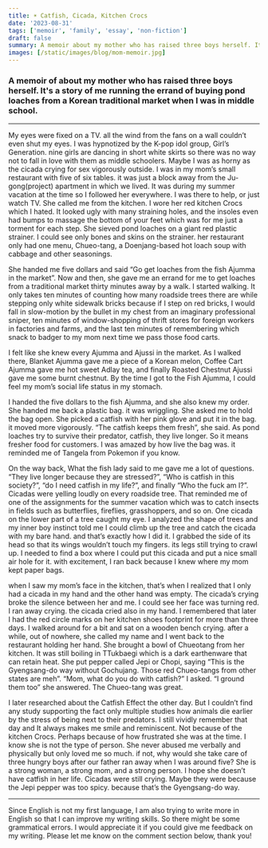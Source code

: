 ```yaml
---
title: ☀️ Catfish, Cicada, Kitchen Crocs
date: '2023-08-31'
tags: ['memoir', 'family', 'essay', 'non-fiction']
draft: false
summary: A memoir about my mother who has raised three boys herself. It's a story of me running the errand of buying pond loaches from a Korean traditional market when I was in middle school.
images: [/static/images/blog/mom-memoir.jpg]
---
```


### A memoir of about my mother who has raised three boys herself. It's a story of me running the errand of buying pond loaches from a Korean traditional market when I was in middle school.

---

My eyes were fixed on a TV. all the wind from the fans on a wall couldn’t even shut my eyes. I was hypnotized by the K-pop idol group, Girl’s Generation. nine girls are dancing in short white skirts so there was no way not to fall in love with them as middle schoolers. Maybe I was as horny as the cicada crying for sex vigorously outside. I was in my mom’s small restaurant with five of six tables. it was just a block away from the Ju-gong(project) apartment in which we lived. It was during my summer vacation at the time so I followed her everywhere. I was there to help, or just watch TV. She called me from the kitchen. I wore her red kitchen Crocs which I hated. It looked ugly with many straining holes, and the insoles even had bumps to massage the bottom of your feet which was for me just a torment for each step. She sieved pond loaches on a giant red plastic strainer. I could see only bones and skins on the strainer. her restaurant only had one menu, Chueo-tang, a Doenjang-based hot loach soup with cabbage and other seasonings.

She handed me five dollars and said “Go get loaches from the fish Ajumma in the market”. Now and then, she gave me an errand for me to get loaches from a traditional market thirty minutes away by a walk. I started walking. It only takes ten minutes of counting how many roadside trees there are while stepping only white sidewalk bricks because if I step on red bricks, I would fall in slow-motion by the bullet in my chest from an imaginary professional sniper, ten minutes of window-shopping of thrift stores for foreign workers in factories and farms, and the last ten minutes of remembering which snack to badger to my mom next time we pass those food carts.

I felt like she knew every Ajumma and Ajussi in the market. As I walked there, Blanket Ajumma gave me a piece of a Korean melon, Coffee Cart Ajumma gave me hot sweet Adlay tea, and finally Roasted Chestnut Ajussi gave me some burnt chestnut. By the time I got to the Fish Ajumma, I could feel my mom’s social life status in my stomach.

I handed the five dollars to the fish Ajumma, and she also knew my order. She handed me back a plastic bag. it was wriggling. She asked me to hold the bag open. She picked a catfish with her pink glove and put it in the bag. it moved more vigorously. “The catfish keeps them fresh”, she said. As pond loaches try to survive their predator, catfish, they live longer. So it means fresher food for customers. I was amazed by how live the bag was. it reminded me of Tangela from Pokemon if you know.

On the way back, What the fish lady said to me gave me a lot of questions. “They live longer because they are stressed?”, “Who is catfish in this society?”, “do I need catfish in my life?”, and finally “Who the fuck am I?”. Cicadas were yelling loudly on every roadside tree. That reminded me of one of the assignments for the summer vacation which was to catch insects in fields such as butterflies, fireflies, grasshoppers, and so on. One cicada on the lower part of a tree caught my eye. I analyzed the shape of trees and my inner boy instinct told me I could climb up the tree and catch the cicada with my bare hand. and that’s exactly how I did it. I grabbed the side of its head so that its wings wouldn’t touch my fingers. its legs still trying to crawl up. I needed to find a box where I could put this cicada and put a nice small air hole for it. with excitement, I ran back because I knew where my mom kept paper bags.

when I saw my mom’s face in the kitchen, that’s when I realized that I only had a cicada in my hand and the other hand was empty. The cicada’s crying broke the silence between her and me. I could see her face was turning red. I ran away crying. the cicada cried also in my hand. I remembered that later I had the red circle marks on her kitchen shoes footprint for more than three days. I walked around for a bit and sat on a wooden bench crying. after a while, out of nowhere, she called my name and I went back to the restaurant holding her hand. She brought a bowl of Chueotang from her kitchen. It was still boiling in TTukbaegi which is a dark earthenware that can retain heat. She put pepper called Jepi or Chopi, saying “This is the Gyengsang-do way without Gochujang. Those red Chueo-tangs from other states are meh”. “Mom, what do you do with catfish?” I asked. “I ground them too” she answered. The Chueo-tang was great.

I later researched about the Catfish Effect the other day. But I couldn’t find any study supporting the fact only multiple studies how animals die earlier by the stress of being next to their predators. I still vividly remember that day and It always makes me smile and reminiscent. Not because of the kitchen Crocs. Perhaps because of how frustrated she was at the time. I know she is not the type of person. She never abused me verbally and physically but only loved me so much. if not, why would she take care of three hungry boys after our father ran away when I was around five? She is a strong woman, a strong mom, and a strong person. I hope she doesn’t have catfish in her life. Cicadas were still crying. Maybe they were because the Jepi pepper was too spicy. because that’s the Gyengsang-do way.

---
Since English is not my first language, I am also trying to write more in English so that I can improve my writing skills. So there might be some grammatical errors. I would appreciate it if you could give me feedback on my writing.  Please let me know on the comment section below, thank you!